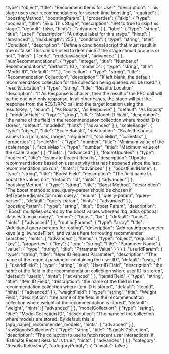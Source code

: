   "type": "object",
  "title": "Recommend Items for User",
  "description": "This stage uses user recommendations for search time boosting",
  "required": [
    "boostingMethod",
    "boostingParam"
  ],
  "properties": {
    "skip": {
      "type": "boolean",
      "title": "Skip This Stage",
      "description": "Set to true to skip this stage.",
      "default": false,
      "hints": [
        "advanced"
      ]
    },
    "label": {
      "type": "string",
      "title": "Label",
      "description": "A unique label for this stage.",
      "hints": [
        "advanced"
      ],
      "maxLength": 255
    },
    "condition": {
      "type": "string",
      "title": "Condition",
      "description": "Define a conditional script that must result in true or false. This can be used to determine if the stage should process or not.",
      "hints": [
        "code",
        "code/javascript",
        "advanced"
      ]
    },
    "numRecommendations": {
      "type": "integer",
      "title": "Number of Recommendations",
      "default": 10
    },
    "modelID": {
      "type": "string",
      "title": "Model ID",
      "default": "*"
    },
    "collection": {
      "type": "string",
      "title": "Recommendation Collection",
      "description": "If left blank, the default recommendation collection for the collection being queried will be used."
    },
    "resultsLocation": {
      "type": "string",
      "title": "Results Location",
      "description": "If As Response is chosen, then the result of the RPC call will be the one and only response.  In all other cases, the stage will put the response from the REST/RPC call into the target location using the resultsKey. ",
      "enum": [
        "As Boosts",
        "As Response"
      ],
      "default": "As Boosts"
    },
    "modelIdField": {
      "type": "string",
      "title": "Model ID Field",
      "description": "the name of the field in the recommendation collection where model ID is stored",
      "default": "modelId",
      "hints": [
        "advanced"
      ]
    },
    "scaleRange": {
      "type": "object",
      "title": "Scale Boosts",
      "description": "Scale the boost values to a [min,max] range",
      "required": [
        "scaleMin",
        "scaleMax"
      ],
      "properties": {
        "scaleMin": {
          "type": "number",
          "title": "Minimum value of the scale range"
        },
        "scaleMax": {
          "type": "number",
          "title": "Maximum value of the scale range"
        }
      },
      "hints": [
        "advanced"
      ]
    },
    "foldInUpdates": {
      "type": "boolean",
      "title": "Estimate Recent Results",
      "description": "Update recommendations based on user activity that has happened since the last recommendation job run",
      "hints": [
        "advanced"
      ]
    },
    "boostFieldName": {
      "type": "string",
      "title": "Boost Field",
      "description": "The field name to boost the values on.",
      "default": "id",
      "hints": [
        "advanced"
      ]
    },
    "boostingMethod": {
      "type": "string",
      "title": "Boost Method",
      "description": "The boost method to use. query-parser should be chosen if defType!=edismax for main query.",
      "enum": [
        "query-param",
        "query-parser"
      ],
      "default": "query-param",
      "hints": [
        "advanced"
      ]
    },
    "boostingParam": {
      "type": "string",
      "title": "Boost Param",
      "description": "’Boost' multiplies scores by the boost values whereas 'bq' adds optional clauses to main query.",
      "enum": [
        "boost",
        "bq"
      ],
      "default": "boost",
      "hints": [
        "advanced"
      ]
    },
    "routingParams": {
      "type": "array",
      "title": "Additional query params for routing",
      "description": "Add routing parameter keys (e.g. lw.nodeFilter) and values here for routing recommender searches",
      "hints": [
        "advanced"
      ],
      "items": {
        "type": "object",
        "required": [
          "key"
        ],
        "properties": {
          "key": {
            "type": "string",
            "title": "Parameter Name"
          },
          "value": {
            "type": "string",
            "title": "Parameter Value"
          }
        }
      }
    },
    "userIdParam": {
      "type": "string",
      "title": "User ID Request Parameter",
      "description": "The name of the request parameter containing the user ID",
      "default": "user_id"
    },
    "userIdField": {
      "type": "string",
      "title": "User ID Field",
      "description": "the name of the field in the recommendation collection where user ID is stored",
      "default": "userId",
      "hints": [
        "advanced"
      ]
    },
    "itemIdField": {
      "type": "string",
      "title": "Item ID Field",
      "description": "the name of the field in the recommendation collection where item ID is stored",
      "default": "itemId",
      "hints": [
        "advanced"
      ]
    },
    "weightField": {
      "type": "string",
      "title": "Weight Field",
      "description": "the name of the field in the recommendation collection where weight of the recommendation is stored",
      "default": "weight",
      "hints": [
        "advanced"
      ]
    },
    "modelCollection": {
      "type": "string",
      "title": "Model Collection ID",
      "description": "The name of the collection where models are stored. By default this is {app_name}_recommender_models",
      "hints": [
        "advanced"
      ]
    },
    "rawSignalsCollection": {
      "type": "string",
      "title": "Signals Collection",
      "description": "The collection to use to fetch recent user interactions, if 'Estimate Recent Results' is true.",
      "hints": [
        "advanced"
      ]
    }
  },
  "category": "Results Relevancy",
  "categoryPriority": 7,
  "unsafe": false
}
